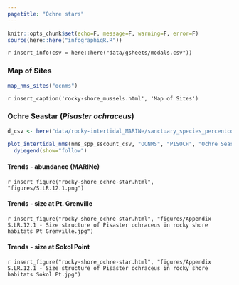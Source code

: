 ```yaml
---
pagetitle: "Ochre stars"
---
```


```r
knitr::opts_chunk$set(echo=F, message=F, warning=F, error=F)
source(here::here("infographiqR.R"))
```

`r insert_info(csv = here::here("data/gsheets/modals.csv"))`

### {.tabset}

### Map of Sites

```r
map_nms_sites("ocnms")
```

`r insert_caption('rocky-shore_mussels.html', 'Map of Sites')`

### Ochre Seastar (_Pisaster ochraceus_) {.active}

```r
d_csv <- here("data/rocky-intertidal_MARINe/sanctuary_species_percentcover_new.csv") # missing count column though

plot_intertidal_nms(nms_spp_sscount_csv, "OCNMS", "PISOCH", "Ochre Seastar", fld_val = "count", label_y = "Count (annual avg)") %>% 
  dyLegend(show="follow")
```

#### Trends - abundance (MARINe)

`r insert_figure("rocky-shore_ochre-star.html", "figures/S.LR.12.1.png")`

#### Trends - size at Pt. Grenville

`r insert_figure("rocky-shore_ochre-star.html", "figures/Appendix S.LR.12.1 - Size structure of Pisaster ochraceus in rocky shore habitats Pt Grenville.jpg")`

#### Trends - size at Sokol Point

`r insert_figure("rocky-shore_ochre-star.html", "figures/Appendix S.LR.12.1 - Size structure of Pisaster ochraceus in rocky shore habitats Sokol Pt.jpg")`

<!-- OLD: missing in [Master_OCNMS_infographic_content - Google Sheets](https://docs.google.com/spreadsheets/d/1C5YAp77WcnblHoIRwA_rloAagkLn0gDcJCda8E8Efu4/edit#gid=1464497539)
#### Trends - status & condition

r insert_figure("rocky-shore_ochre-star.html", "figures/S.H.12.*_seastar_S&T_ONP.jpg")

#### Trends - sunflower star

r insert_figure("rocky-shore_ochre-star.html", "figures/Appendix S.LR.12.3a - Counts of Pycnopodeia helianthoides in rocky shores 2006-2015.jpg")
-->
